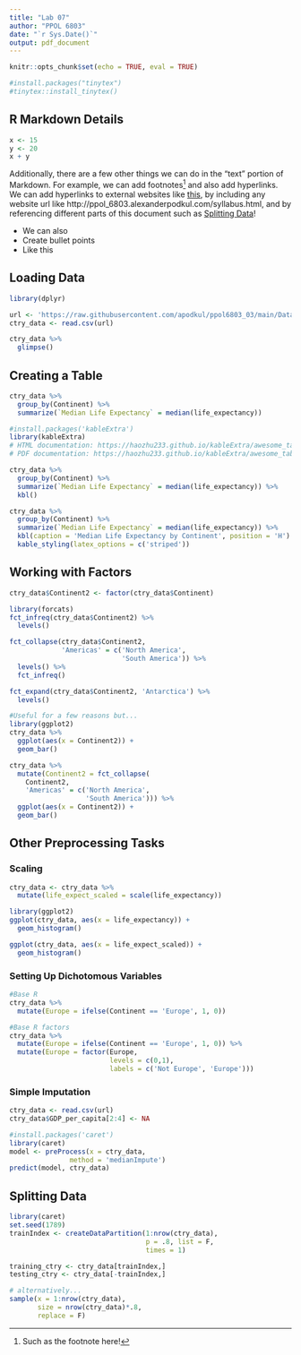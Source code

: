 ```yaml
---
title: "Lab 07"
author: "PPOL 6803"
date: "`r Sys.Date()`"
output: pdf_document
---
```


```r
knitr::opts_chunk$set(echo = TRUE, eval = TRUE)

#install.packages("tinytex")
#tinytex::install_tinytex()
```

## R Markdown Details 
```r
x <- 15
y <- 20 
x + y
```

Additionally, there are a few other things we can do in the "text" portion of Markdown. For example, we can add footnotes^[Such as the footnote here!] and also add hyperlinks. We can add hyperlinks to external websites like [this](www.google.com), by including any website url like http://ppol_6803.alexanderpodkul.com/syllabus.html, and by referencing different parts of this document such as [Splitting Data]! 

- We can also 
- Create bullet points
- Like this


## Loading Data 
```r
library(dplyr)

url <- 'https://raw.githubusercontent.com/apodkul/ppol6803_03/main/Data/life_expect.csv'
ctry_data <- read.csv(url)

ctry_data %>% 
  glimpse()

```

## Creating a Table 
```r
ctry_data %>% 
  group_by(Continent) %>% 
  summarize(`Median Life Expectancy` = median(life_expectancy))
```

```r
#install.packages('kableExtra')
library(kableExtra)
# HTML documentation: https://haozhu233.github.io/kableExtra/awesome_table_in_html.html
# PDF documentation: https://haozhu233.github.io/kableExtra/awesome_table_in_pdf.pdf

ctry_data %>% 
  group_by(Continent) %>% 
  summarize(`Median Life Expectancy` = median(life_expectancy)) %>% 
  kbl()
```

```r
ctry_data %>% 
  group_by(Continent) %>% 
  summarize(`Median Life Expectancy` = median(life_expectancy)) %>% 
  kbl(caption = 'Median Life Expectancy by Continent', position = 'H') %>% 
  kable_styling(latex_options = c('striped'))
```

## Working with Factors
```r
ctry_data$Continent2 <- factor(ctry_data$Continent)

library(forcats)
fct_infreq(ctry_data$Continent2) %>%
  levels()

fct_collapse(ctry_data$Continent2, 
             'Americas' = c('North America', 
                            'South America')) %>%
  levels() %>%
  fct_infreq()

fct_expand(ctry_data$Continent2, 'Antarctica') %>%
  levels()

#Useful for a few reasons but...
library(ggplot2)
ctry_data %>%
  ggplot(aes(x = Continent2)) + 
  geom_bar()

ctry_data %>%
  mutate(Continent2 = fct_collapse(
    Continent2, 
    'Americas' = c('North America', 
                   'South America'))) %>%
  ggplot(aes(x = Continent2)) + 
  geom_bar()

```

## Other Preprocessing Tasks 
### Scaling 
```r
ctry_data <- ctry_data %>% 
  mutate(life_expect_scaled = scale(life_expectancy))

library(ggplot2)
ggplot(ctry_data, aes(x = life_expectancy)) + 
  geom_histogram()

ggplot(ctry_data, aes(x = life_expect_scaled)) + 
  geom_histogram()

```


### Setting Up Dichotomous Variables 
```r
#Base R
ctry_data %>%
  mutate(Europe = ifelse(Continent == 'Europe', 1, 0))

#Base R factors 
ctry_data %>%
  mutate(Europe = ifelse(Continent == 'Europe', 1, 0)) %>%
  mutate(Europe = factor(Europe, 
                         levels = c(0,1), 
                         labels = c('Not Europe', 'Europe')))
```

### Simple Imputation
```r
ctry_data <- read.csv(url)
ctry_data$GDP_per_capita[2:4] <- NA

#install.packages('caret')
library(caret)
model <- preProcess(x = ctry_data, 
               method = 'medianImpute')
predict(model, ctry_data)
```

## Splitting Data 
```r
library(caret)
set.seed(1789)
trainIndex <- createDataPartition(1:nrow(ctry_data), 
                                  p = .8, list = F,
                                  times = 1)

training_ctry <- ctry_data[trainIndex,]
testing_ctry <- ctry_data[-trainIndex,]

# alternatively...
sample(x = 1:nrow(ctry_data), 
       size = nrow(ctry_data)*.8,
       replace = F)

```



